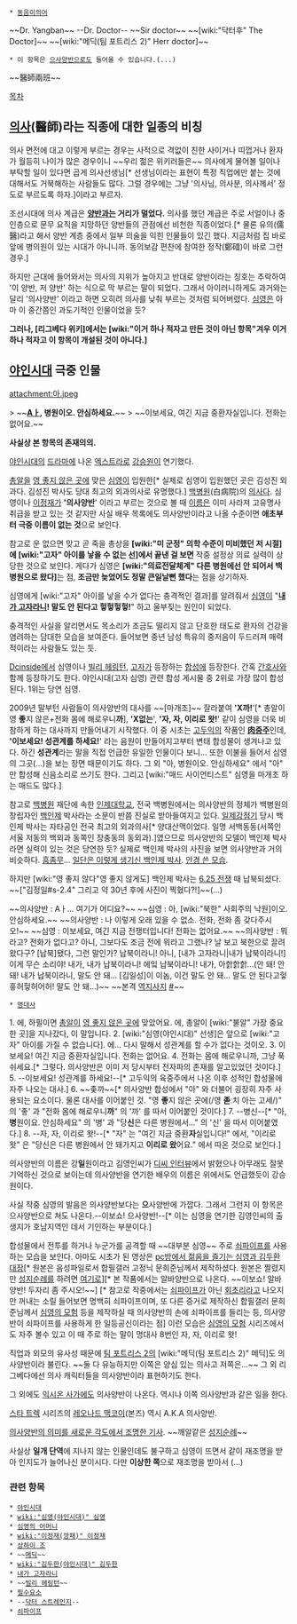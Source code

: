  * [[동음이의어]]

~~Dr. Yangban~~ 
--Dr. Doctor--
~~Sir doctor~~ 
~~[wiki:"닥터후" The Doctor]~~ 
~~[wiki:"메딕(팀 포트리스 2)" Herr doctor]~~

 * 이 항목은 [[으사양반]]으로도 들어올 수 있습니다.(...)

~~醫師兩班~~

[[목차]]

== [[의사]](醫師)라는 직종에 대한 일종의 비칭 ==
의사 면전에 대고 이렇게 부르는 경우는 사적으로 격없이 친한 사이거나 띠껍거나 환자가 월등히 나이가 많은 경우이니 ~~우리 젊은 위키러들은~~ 의사에게 물어볼 일이나 부탁할 일이 있다면 곱게 의사선생님[* 선생님이라는 표현이 특정 직업에만 붙는 것에 대해서도 거북해하는 사람들도 많다. 그럴 경우에는 그냥 '의사님, 의사분, 의사께서' 정도로 부르도록 하자.]이라고 부르자.

조선시대에 의사 계급은 '''[[양반]]과는 거리가 멀었다.''' 의사를 했던 계급은 주로 서얼이나 중인층으로 문무 요직을 지망하던 양반들의 관점에선 비천한 직종이었다.[* 물론 유의(儒醫)라고 해서 양반 계층 중에서 일부 의술을 익힌 인물들이 있긴 했다. 지금처럼 집 바로 앞에 병의원이 있는 시대가 아니니까. 동의보감 편찬에 참여한 정작(鄭碏)이 바로 그런 경우.]

하지만 근대에 들어와서는 의사의 지위가 높아지고 반대로 양반이라는 칭호는 추락하여 '이 양반, 저 양반' 하는 식으로 막 부르는 말이 되었다. 그래서 아이러니하게도 과거와는 달리 '의사양반' 이라고 하면 오히려 의사를 낮춰 부르는 것처럼 되어버렸다. [[심영(야인시대)|심영]]은 아마 이 중간쯤인 과도기적인 인물이었을 듯?

'''그러나, [리그베다 위키]에서는 [wiki:"이거 하나 적자고 만든 것이 아닌 항목"겨우 이거 하나 적자고 이 항목이 개설된 것이 아니다.]'''
== [[야인시대]] 극중 인물 ==
attachment:아.jpeg

> ~~'''[[Aㅏ]], 병원이오. 안심하세요.'''~~
> ~~이보세요, 여긴 지금 중환자실입니다. 전화는 없어요.~~

'''사실상 본 항목의 존재의의.'''

[[야인시대]]의 [[드라마]]에 나온 [[엑스트라]]로 [[강승원]]이 연기했다.

[[총알]]을 [[영 좋지 않은 곳]]에 맞은 [[심영(야인시대)|심영]]이 입원한[* 실제로 심영이 입원했던 곳은 김성진 외과다. 김성진 박사도 당대 최고의 외과의사로 유명했다.] [[백병원]](白病院)의 [[의사]]다. 심영이나 [[이정재]]가 ''''의사양반'''' 이라고 부르는 것으로 볼 때 [[이름]]은 이미 사라져 고유명사 취급을 받고 있는 것 같지만 사실 배우 목록에도 의사양반이라고 나올 수준이면 '''애초부터 극중 이름이 없는 것'''으로 보인다. 

참고로 운 없으면 맞고 곧 죽을 총상을 '''[wiki:"미 군정" 의학 수준이 미비했던 저 시절]에 [wiki:"고자" 아이를 낳을 수 없는 선]에서 끝낸 걸 보면''' 작중 설정상 의료 실력이 상당한 것으로 보인다. 게다가 심영은 '''[wiki:"의료전달체계" 다른 병원에선 안 되어서 백병원으로 왔다]'''는 점, '''조금만 늦었어도 정말 큰일날뻔 했다'''는 점을 상기하자.

심영에게 [wiki:"고자" 아이를 낳을 수가 없다는 충격적인 결과]를 알려줘서 [[심영(야인시대)|심영]]이 "'''[[내가 고자라니]]! 말도 안 된다고 헣헣헣헣!'''" 하고 울부짖는 원인이 되었다.

충격적인 사실을 알리면서도 목소리가 조금도 떨리지 않고 단호한 태도로 환자의 건강을 염려하는 담대한 모습을 보여준다. 들어보면 중년 남성 특유의 중저음이 두드러져 매력적이라는 사람들도 있는 듯.

[[Dcinside]]에서 심영이나 [[빌리 헤링턴]], [[고자]]가 등장하는 [[합성]]에 등장한다. 간혹 [[간호사]]와 함께 등장하기도 한다. 야인시대(고자 심영) 관련 합성 게시물 중 2위로 가장 많이 합성된다. 1위는 당연 심영.

2009년 말부턴 사람들이 의사양반의 대사를 ~~[마개조]~~ 잘라붙여 ''''X까!''''[* 총알이 영 '''좋'''지 않은+전화 몸에 해로우니'''까'''], ''''X없는'''', ''''자, 자, 이리로 왓!'''' 같이 심영을 더욱 비참하게 하는 대사까지 만들어내기 시작했다. 이 중 시초는 [[고두익]]의 작품인 [http://gall.dcinside.com/list.php?id=composition_dc&no=75615 '''肉중주''']인데, ''''이보세요! 성관계를 하세요!'''' 라는 음원이 만들어지고부터 변태 합성물이 생겨나고 있다. 하긴 '''성관계'''라는 말을 직접 언급한 유일한 인물이다 보니... 또한 이불을 들어서 심영의 그곳(...)을 보는 장면 때문이기도 하다. 그 외 "아, 병원이오. 안심하세요" 에서 "아" 만 합성해 신음소리로 쓰기도 한다. 그리고 [wiki:"매드 사이언티스트" 심영을 마개조 하는 매드도 많다.]

참고로 [[백병원]] 재단에 속한 [[인제대학교]], 전국 백병원에서는 의사양반의 정체가 백병원의 창립자인 [[백인제]] 박사라는 소문이 반쯤 진실로 받아들여지고 있다. [[일제강점기]] 당시 백인제 박사는 자타공인 전국 최고의 외과의사[* 양대산맥이었다. 일명 서백동동(서쪽인 서울 저동의 백외과 동쪽인 장충동의 동외과).]였으므로 의사양반의 모델이 백인제 박사라면 실력이 있는 것은 당연한 듯? 실제로 백인제 박사의 사진을 보면 의사양반과 거의 비슷하다. [[흠좀무]]... [http://cfile23.uf.tistory.com/image/147DD0435142F92B3B6A6C 일단은 이렇게 생기신 백인제 박사]. [http://cfile6.uf.tistory.com/image/1316B0435142F92B204195 안경 쓴 모습].

하지만 [wiki:"영 좋지 않다"영 좋지 않게도] 백인제 박사는 [[6.25 전쟁]] 때 납북되셨다. ~~["김정일#s-2.4" 그리고 약 30년 후에 사진이 찍혔다?!]~~(...)

~~의사양반 : Aㅏ... 여기가 어디요?~~
~~심영 : 아, [wiki:"북한" 사회주의 낙원]이오. 안심하세요.~~
~~의사양반 : 나 이렇게 오래 있을 수 없소. 전화, 전화 좀 갖다주시오!~~
~~심영 : 이보세요, 여긴 지금 전쟁터입니다! 전화는 없어요.~~
~~의사양반 : 뭐라고? 전화가 없다고? 아니, 그보다도 조금 전에 뭐라고 그랬나? 날 보고 북한으로 끌려왔다구? [납북]됐다, 그런 말인가? 납북이라니! 아니, [내가 고자라니|내가 납북이라니!] 이게 무슨 소리야! 내가, 내가 납북이라니! 에잌 납북이라니! 내가, 아핡핡핡...(안 돼! 안 돼! 내가 납북이라니, 말도 안 돼... [김일성]이 이놈, 이건 말도 안 돼... 말도 안 된다고헣흫허헣허어허! 말도 안 돼...)~~
~~본격 [[역지사지]] [http://www.youtube.com/watch?v=B97JVuO8eYc #]~~

 * [[명대사]]
1. 에, 하필이면 [[총알]]이 [[영 좋지 않은 곳]]에 맞았어요. 에, 총알이 [wiki:"불알" 가장 중요한 곳]을 지나갔다, 이 말입니다.
2. [wiki:"심영(야인시대)" 선생]은 앞으로 [wiki:"고자" 아이를 가질 수 없습니다]. 에... 다시 말해서 성관계를 할 수가 없다는 것이오.
3. 이보세요! 여긴 지금 중환자실입니다. 전화는 없어요.
4. 전화는 몸에 해로우니까, 그냥 푹 쉬세요.[* 그렇다. 의사양반은 이미 저 당시부터 전자파의 존재를 알고있었던 것이다.]
5. --이보세요! 성관계를 하세요!--[* 고두익의 육중주에서 나온 이후 성적인 합성물에 자주 나오는 대사.]
6. ~~좆까~~[* 의사양반 합성에서 "아" 와 더불어 굉장히 자주 사용되는 요소이다. 물론 대사를 이어붙인 것. "영 '''좋'''지 않은 곳에(/영 '''졷'''ː치 아는 고세/)" 의 '좋' 과 "전화 몸에 해로우니'''까'''" 의 '까' 를 따서 이어붙인 것이다.]
7. --병신--[* "아, '''병'''원이요. 안심하세요" 의 '병' 과 "당'''신'''은 다른 병원에서..." 의 '신' 을 따서 이어붙였다.]
8. --자, 자, 이리로 왓!--[* "자" 는 "여긴 지금 중환'''자'''실입니다!" 에서, "이리로 왓" 은 "당신은 다른 병원에서 안 돼가지고 '''이리로 왔'''어요." 에서 따온 것으로 보인다.]

의사양반의 이름은 강'''일'''원이라고 김영인씨가 [http://www.dcnews.in/etc_list.php?code=you&id=17279 디씨 인터뷰]에서 밝혔으나 아무래도 잘못 기억하신 것으로 보이는데 의사양반을 연기한 배우의 이름은 위에서도 언급했듯이 강승원이다.

사실 작중 심영의 발음은 의사양반보다는 '''으'''사양반에 가깝다. 그래서 그런지 이 항목은 으사양반으로 쳐도 나온다.--이보쇼! 으사양반!--[* 이는 심영을 연기한 김영인씨의 출생지가 호남지역인 데서 기인하는 부분이다.]

합성물에서 전투를 하거나 누군가를 공격할 때 ~~대부분 심영~~ 주로 [[쇠파이프]]를 사용하는 모습을 보인다. 아마도 시초가 된 영상은 [https://www.youtube.com/watch?v=Gip9GVXUJPk pc방에서 젊음을 즐기는 심영과 김두환 대장][* 원본은 음성파일로서 합필갤러 고정닉 문희준님께서 제작하셨다. 원본은 짤렸지만 [[성지순례]]를 하려면 [http://gall.dcinside.com/board/view/?id=composition_dc&no=99073@!I 여기로]][* 본 작품에서는 알바양반으로 나온다. ~~이보쇼! 알바양반! 두자리 좀 주시오!~~] [* 참고로 작중에서는 [[쇠파이프]]가 아닌 [[회초리]]라고 나오지만 꺼내는 소릴 들어보면 명백히 쇠파이프이며, 또 다른 증거로 제작하신 합필갤러 문희준님께서 [[심영의 모험]] 등을 제작하실 때 의사양반의 손에 쇠파이프를 들리는 등, 의사양반이 쇠파이프를 사용하게 한 일등공신이라는 점] 이런 모습은 [[심영의 모험]] 시리즈에서도 자주 볼수 있고 이 때 주로 하는 말이 명대사 8번인 자, 자, 이리로 왓!

직업과 외모의 유사성 때문에 [[팀 포트리스 2]]의 [wiki:"메딕(팀 포트리스 2)" 메딕]도 의사양반이라 불린다. ~~둘 다 유능하지만 이쪽은 양심 있는 의사고 저쪽은...~~ 그 외 리그베다에선 의사 캐릭터들을 의사양반이라 표현하기도 한다. 

그 외에도 [[익시온 사가]]에도 의사양반이 나온다. 역시나 이쪽 의사양반과 같은 일을 한다.

[[스타 트렉]] 시리즈의 [[레오나드 맥코이]](본즈) 역시 A.K.A 의사양반. 

[http://news.naver.com/main/read.nhn?mode=LSD&mid=sec&sid1=106&oid=312&aid=0000014302 의사양반의 의미를 새로운 각도에서 조명한 기사]. ~~깨알같은 [[성지순례]]~~

사실상 '''일개 단역'''에 지나지 않는 인물인데도 불구하고 심영이 뜨면서 같이 재조명을 받아 인지도가 늘어나신 분이시다. 다만 '''이상한 쪽'''으로 재조명을 받아서 (...)
=== 관련 항목 ===
 * [[야인시대]]
 * [[wiki:"심영(야인시대)" 심영]]
 * [[심영의 어머니]]
 * [[wiki:"이정재(깡패)" 이정재]]
 * [[상하이 조]]
 * ~~[[메딕(팀 포트리스 2)|메딕]]~~
 * [[wiki:"김두한(야인시대)" 김두한]]
 * [[내가 고자라니]]
 * ~~[[빌리 헤링턴]]~~
 * [[필수요소]]
 * --[[닥터 스트레인지]]--
 * [[쇠파이프]]
